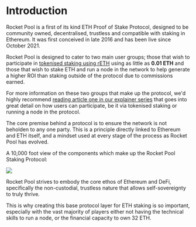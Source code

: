 # Introduction

Rocket Pool is a first of its kind ETH Proof of Stake Protocol, designed to be community owned, decentralised, trustless and compatible with staking in Ethereum. It was first conceived in late 2016 and has been live since October 2021.

Rocket Pool is designed to cater to two main user groups; those that wish to participate in [tokenised staking using rETH](https://medium.com/rocket-pool/rocket-pool-2-5-tokenised-staking-48601d52d924#92b0) using as little as **0.01 ETH** and those that wish to stake ETH and run a node in the network to help generate a higher ROI than staking outside of the protocol due to commissions earned.

For more information on these two groups that make up the protocol, we'd highly recommend [reading article one in our explainer series](https://medium.com/rocket-pool/rocket-pool-staking-protocol-part-1-8be4859e5fbd) that goes into great detail on how users can participate, be it via tokenised staking or running a node in the protocol.

The core premise behind a protocol is to ensure the network is not beholden to any one party. This is a principle directly linked to Ethereum and ETH itself, and a mindset used at every stage of the process as Rocket Pool has evolved.

A 10,000 foot view of the components which make up the Rocket Pool Staking Protocol:

<img src="/images/rp-infographic-staking-protocol.png" className="zoom" />

Rocket Pool strives to embody the core ethos of Ethereum and DeFi, specifically the non-custodial, trustless nature that allows self-sovereignty to truly thrive.

This is why creating this base protocol layer for ETH staking is so important, especially with the vast majority of players either not having the technical skills to run a node, or the financial capacity to own 32 ETH.
